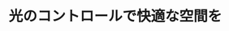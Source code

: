 ﻿---
title: "光のコントロールで快適な空間を"
category: "環境・社会理工学院"
vol: 24
interviewee: "乾正・中村 "
url: ""
tags: []
pdf: "24-5.pdf"
career: ""
preface: "ただ明るくするだけではなく、光をうまくコントロールして、空間の用途にふさわしい明るさにしたり、陰を強調したりして快適な光空間を作るという観点で研究を進める乾・中村。その数々の興味深い研究のうち、いくつかを紹介しよう。"
---
